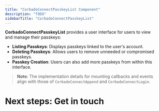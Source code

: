 ```yaml
---
title: "CorbadoConnectPasskeyList Component"
description: "TODO"
sidebarTitle: "CorbadoConnectPasskeyList"
---
```



**CorbadoConnectPasskeyList** provides a user interface for users to view and manage their passkeys:

- **Listing Passkeys**: Displays passkeys linked to the user's account.
- **Deleting Passkeys**: Allows users to remove unneeded or compromised passkeys.
- **Passkey Creation**: Users can also add more passkeys from within this interface.

> **Note**: The implementation details for mounting callbacks and events align with those of `CorbadoConnectAppend` and `CorbadoConnectLogin`.

# Next steps: Get in touch

<GetInTouch></GetInTouch>